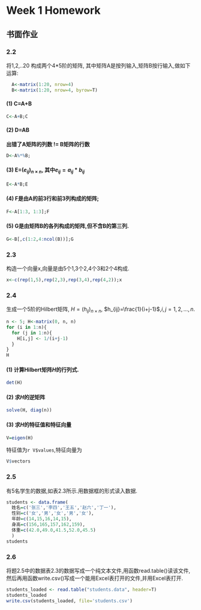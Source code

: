 Week 1 Homework
==============
## 书面作业
### 2.2
将1,2,..20 构成两个4*5阶的矩阵, 其中矩阵A是按列输入,矩阵B按行输入,做如下运算:
```r
  A<-matrix(1:20, nrow=4)
  B<-matrix(1:20, nrow=4, byrow=T)
```
#### (1) C=A+B
```r
C<-A+B;C
```
#### (2) D=AB 
**出错了A矩阵的列数 != B矩阵的行数**
```r
D<-A%*%B;
```
#### (3) E=$(e_{ij})_{n \times n}$, 其中$e_{ij}=a_{ij}*b_{ij}$
```r
E<-A*B;E
```
#### (4) F是由A的前3行和前3列构成的矩阵;
```r
F<-A[1:3, 1:3];F
```
#### (5) G是由矩阵B的各列构成的矩阵,但不含B的第三列.
```r
G<-B[,c(1:2,4:ncol(B))];G
```

### 2.3 
构造一个向量x,向量是由5个1,3个2,4个3和2个4构成.
```r
x<-c(rep(1,5),rep(2,3),rep(3,4),rep(4,2));x
```

### 2.4
生成一个5阶的Hilbert矩阵,
$H=(h_{ij})_{n \times n}$, $h_{ij}=\frac{1}{i+j-1}$,$i,j = 1,2, \ldots, n.$
```r
n <- 5; H<-matrix(0, n, n)
for (i in 1:n){
  for (j in 1:n){
    H[i,j] <- 1/(i+j-1)
  }
}
H
```

#### (1) 计算Hilbert矩阵$H$的行列式.
```r
det(H)
```
#### (2) 求$H$的逆矩阵
```r
solve(H, diag(n))
```
#### (3) 求$H$的特征值和特征向量
```r
V=eigen(H)
```
特征值为`r V$values`,特征向量为
```r
V$vectors
```


### 2.5
有5名学生的数据,如表2.3所示.用数据框的形式读入数据.
```r
students <- data.frame(
  姓名=c('张三','李四','王五','赵六','丁一'),
  性别=c('女','男','女','男','女'),
  年龄=c(14,15,16,14,15),
  身高=c(156,165,157,162,159),
  体重=c(42.0,49.0,41.5,52.0,45.5)
  )
students
```
### 2.6
将题2.5中的数据表2.3的数据写成一个纯文本文件,用函数read.table()读该文件,然后再用函数write.csv()写成一个能用Excel表打开的文件,并用Excel表打开.
```r
students_loaded <- read.table("students.data", header=T)
students_loaded
write.csv(students_loaded, file='students.csv')
```
